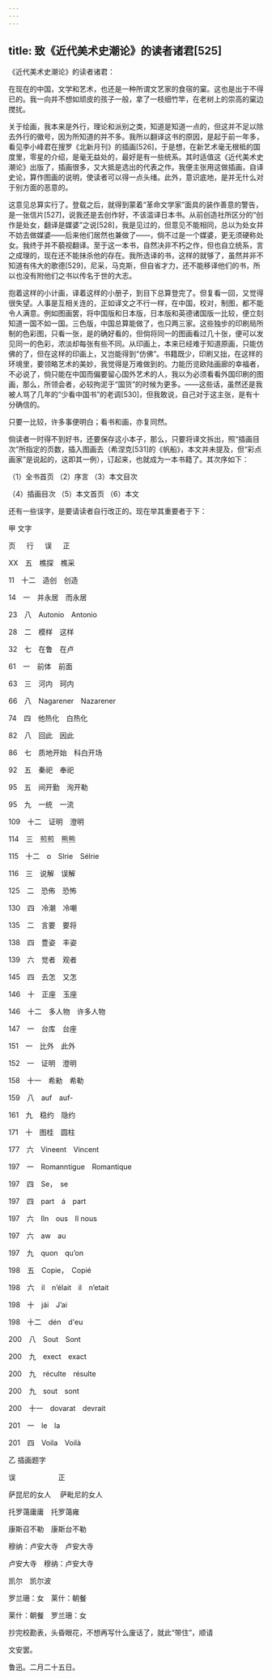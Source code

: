 ```yaml
---
---
---
```

title: 致《近代美术史潮论》的读者诸君[525]
---




《近代美术史潮论》的读者诸君：

在现在的中国，文学和艺术，也还是一种所谓文艺家的食宿的窠。这也是出于不得已的。我一向并不想如顽皮的孩子一般，拿了一枝细竹竿，在老树上的崇高的窠边搅扰。

关于绘画，我本来是外行，理论和派别之类，知道是知道一点的，但这并不足以除去外行的徽号，因为所知道的并不多。我所以翻译这书的原因，是起于前一年多，看见李小峰君在搜罗《北新月刊》的插画[526]，于是想，在新艺术毫无根柢的国度里，零星的介绍，是毫无益处的，最好是有一些统系。其时适值这《近代美术史潮论》出版了，插画很多，又大抵是选出的代表之作。我便主张用这做插画，自译史论，算作图画的说明，使读者可以得一点头绪。此外，意识底地，是并无什么对于别方面的恶意的。

这意见总算实行了。登载之后，就得到蒙着“革命文学家”面具的装作善意的警告，是一张信片[527]，说我还是去创作好，不该滥译日本书。从前创造社所区分的“创作是处女，翻译是媒婆”之说[528]，我是见过的，但意见不能相同，总以为处女并不妨去做媒婆——后来他们居然也兼做了——，倘不过是一个媒婆，更无须硬称处女。我终于并不藐视翻译。至于这一本书，自然决非不朽之作，但也自立统系，言之成理的，现在还不能抹杀他的存在。我所选译的书，这样的就够了，虽然并非不知道有伟大的歌德[529]，尼采，马克斯，但自省才力，还不能移译他们的书，所以也没有附他们之书以传名于世的大志。

抱着这样的小计画，译着这样的小册子，到目下总算登完了。但复看一回，又觉得很失望。人事是互相关连的，正如译文之不行一样，在中国，校对，制图，都不能令人满意。例如图画罢，将中国版和日本版，日本版和英德诸国版一比较，便立刻知道一国不如一国。三色版，中国总算能做了，也只两三家。这些独步的印刷局所制的色彩图，只看一张，是的确好看的，但倘将同一的图画看过几十张，便可以发见同一的色彩，浓淡却每张有些不同。从印画上，本来已经难于知道原画，只能仿佛的了，但在这样的印画上，又岂能得到“仿佛”。书籍既少，印刷又拙，在这样的环境里，要领略艺术的美妙，我觉得是万难做到的。力能历览欧陆画廊的幸福者，不必说了，倘只能在中国而偏要留心国外艺术的人，我以为必须看看外国印刷的图画，那么，所领会者，必较拘泥于“国货”的时候为更多。——这些话，虽然还是我被人骂了几年的“少看中国书”的老调[530]，但我敢说，自己对于这主张，是有十分确信的。

只要一比较，许多事便明白；看书和画，亦复同然。

倘读者一时得不到好书，还要保存这小本子，那么，只要将译文拆出，照“插画目次”所指定的页数，插入图画去（希涅克[531]的《帆船》，本文并未提及，但“彩点画家”是说起的，这即其一例），订起来，也就成为一本书籍了。其次序如下：

（1）全书首页 （2）序言 （3）本文目次

（4）插画目次 （5）本文首页 （6）本文

还有一些误字，是要请读者自行改正的。现在举其重要者于下：

甲 文字

页 　 行 　 误 　 正

XX　五　樵探　樵采

11　十二　造创　创造

14　一　并永居　而永居

23　八　Autonio　Antonio

28　二　模样　这样

32　七　在鲁　在卢

61　一　前体　前面

63　三　河内　珂内

66　八　Nagarener　Nazarener

74　四　他热化　白热化

82　八　回此　因此

86　七　质地开始　科白开场

92　五　秦祀　奉祀

95　五　间开勤　洵开勒

95　九　一统　一流

109　十二　证明　澄明

114　三　煎煎　熊熊

115　十二　o　Slrie　Sélrie

116　三　说解　误解

125　二　恐佈　恐怖

130　四　冷潮　冷嘲

135　二　言要　要将

138　四　豊姿　丰姿

139　六　觉者　观者

145　四　去怎　又怎

146　十　正座　玉座

146　十二　多人物　许多人物

147　一　台库　台座

151　一　比外　此外

152　一　证明　澄明

158　十一　希勑　希勒

159　八　auf　auf-

161　九　稳约　隐约

171　十　图桂　圆柱

177　六　Vineent　Vincent

197　一　Romanntigue　Romantique

197　四　Se，　se

197　四　part　á　part

197　六　Iln　ous　Il nous

197　六　aw　au

197　九　quon　qu’on

198　五　Copie，　Copié

198　六　il　n’élait　il　n’etait

198　十　jái　J’ai

198　十二　dén　d'eu

200　八　Sout　Sont

200　九　exect　exact

200　九　réculte　résulte

200　九　sout　sont

200　十一　dovаrаt　devrаit

201　一　le　lа

201　四　Voilа　Voilà

乙 插画题字

误　　　　　　正

萨昆尼的女人 　萨毗尼的女人

托罗蔼庸庸　托罗蔼雍

康斯召不勒　康斯台不勒

穆纳：卢安大寺　卢安大寺

卢安大寺　穆纳：卢安大寺

凯尔　凯尔波

罗兰珊：女　莱什：朝餐

莱什：朝餐　罗兰珊：女

抄完校勘表，头昏眼花，不想再写什么废话了，就此“带住”，顺请

文安罢。

鲁迅。二月二十五日。
